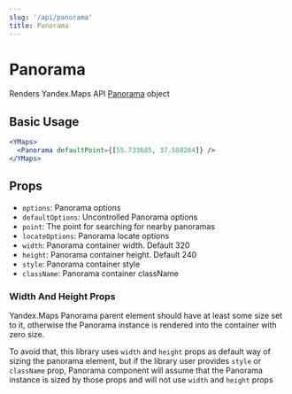 ```yaml
---
slug: '/api/panorama'
title: Panorama
---
```


# Panorama

Renders Yandex.Maps API [Panorama][panorama] object

## Basic Usage

```jsx
<YMaps>
  <Panorama defaultPoint={[55.733685, 37.588264]} />
</YMaps>
```

## Props

- `options`: Panorama options
- `defaultOptions`: Uncontrolled Panorama options
- `point`: The point for searching for nearby panoramas
- `locateOptions`: Panorama locate options
- `width`: Panorama container width. Default 320
- `height`: Panorama container height. Default 240
- `style`: Panorama container style
- `className`: Panorama container className

### Width And Height Props

Yandex.Maps Panorama parent element should have at least some size set to it, otherwise the Panorama instance is
rendered into the container with zero size.

To avoid that, this library uses `width` and `height` props as default way of sizing the panorama element, but if the
library user provides `style` or `className` prop, Panorama component will assume that the Panorama instance is sized by
those props and will not use `width` and `height` props

[panorama]: https://tech.yandex.ru/maps/doc/jsapi/2.1/ref/reference/panorama.Player-docpage/

